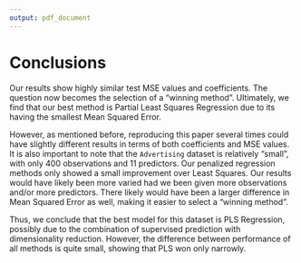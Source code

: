 ```yaml
---
output: pdf_document
---
```


# Conclusions

Our results show highly similar test MSE values and coefficients. The question now becomes the selection of a "winning method". Ultimately, we find that our best method is Partial Least Squares Regression due to its having the smallest Mean Squared Error.

However, as mentioned before, reproducing this paper several times could have slightly different results in terms of both coefficients and MSE values. It is also important to note that the `Advertising` dataset is relatively "small", with only 400 observations and 11 predictors. Our penalized regression methods only showed a small improvement over Least Squares. Our results would have likely been more varied had we been given more observations and/or more predictors. There likely would have been a larger difference in Mean Squared Error as well, making it easier to select a "winning method". 

Thus, we conclude that the best model for this dataset is PLS Regression, possibly due to the combination of supervised prediction with dimensionality reduction. However, the difference between performance of all methods is quite small, showing that PLS won only narrowly.